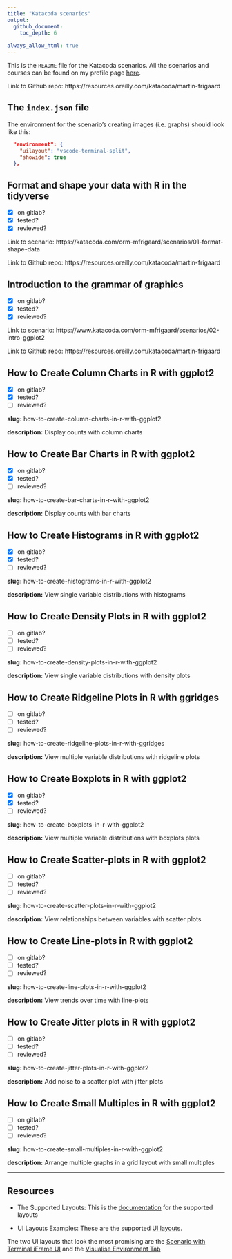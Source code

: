 ```yaml
---
title: "Katacoda scenarios"
output: 
  github_document: 
    toc_depth: 6
    
always_allow_html: true
---
```


This is the `README` file for the Katacoda scenarios. All the scenarios and courses can be found on my profile page [here](https://katacoda.com/mjfrigaard).

Link to Github repo: https://resources.oreilly.com/katacoda/martin-frigaard

## The `index.json` file 

The environment for the scenario's creating images (i.e. graphs) should look like this: 

```json
  "environment": {
    "uilayout": "vscode-terminal-split",
    "showide": true
  },
```


## Format and shape your data with R in the tidyverse

- [x] on gitlab? 
- [x] tested? 
- [x] reviewed? 

Link to scenario: https://katacoda.com/orm-mfrigaard/scenarios/01-format-shape-data

Link to Github repo: https://resources.oreilly.com/katacoda/martin-frigaard

## Introduction to the grammar of graphics

- [x] on gitlab? 
- [x] tested? 
- [x] reviewed? 

Link to scenario: https://www.katacoda.com/orm-mfrigaard/scenarios/02-intro-ggplot2

Link to Github repo: https://resources.oreilly.com/katacoda/martin-frigaard


## How to Create Column Charts in R with ggplot2

- [x] on gitlab? 
- [x] tested? 
- [ ] reviewed? 

**slug:** how-to-create-column-charts-in-r-with-ggplot2

**description:** Display counts with column charts

## How to Create Bar Charts in R with ggplot2

- [x] on gitlab? 
- [x] tested? 
- [ ] reviewed? 

**slug:** how-to-create-bar-charts-in-r-with-ggplot2

**description:** Display counts with bar charts

## How to Create Histograms in R with ggplot2

- [x] on gitlab? 
- [x] tested? 
- [ ] reviewed? 

**slug:** how-to-create-histograms-in-r-with-ggplot2

**description:** View single variable distributions with histograms

## How to Create Density Plots in R with ggplot2

- [ ] on gitlab? 
- [ ] tested? 
- [ ] reviewed? 

**slug:** how-to-create-density-plots-in-r-with-ggplot2

**description:** View single variable distributions with density plots 


## How to Create Ridgeline Plots in R with ggridges

- [ ] on gitlab? 
- [ ] tested? 
- [ ] reviewed? 

**slug:** how-to-create-ridgeline-plots-in-r-with-ggridges

**description:** View multiple variable distributions with ridgeline plots


## How to Create Boxplots in R with ggplot2

- [x] on gitlab? 
- [x] tested? 
- [ ] reviewed? 

**slug:** how-to-create-boxplots-in-r-with-ggplot2

**description:** View multiple variable distributions with boxplots plots


## How to Create Scatter-plots  in R with ggplot2

- [ ] on gitlab? 
- [ ] tested? 
- [ ] reviewed? 

**slug:** how-to-create-scatter-plots--in-r-with-ggplot2

**description:** View relationships between variables with scatter plots


## How to Create Line-plots in R with ggplot2

- [ ] on gitlab? 
- [ ] tested? 
- [ ] reviewed? 

**slug:** how-to-create-line-plots-in-r-with-ggplot2

**description:** View trends over time with line-plots


## How to Create Jitter plots in R with ggplot2

- [ ] on gitlab? 
- [ ] tested? 
- [ ] reviewed? 

**slug:** how-to-create-jitter-plots-in-r-with-ggplot2

**description:** Add noise to a scatter plot with jitter plots


## How to Create Small Multiples in R with ggplot2

- [ ] on gitlab? 
- [ ] tested? 
- [ ] reviewed? 

**slug:** how-to-create-small-multiples-in-r-with-ggplot2

**description:** Arrange multiple graphs in a grid layout with small multiples

***



## Resources

- The Supported Layouts: This is the [documentation](https://www.katacoda.community/layouts.html) for the supported layouts

- UI Layouts Examples: These are the supported [UI layouts](https://katacoda.com/scenario-examples/courses/uilayouts). 

The two UI layouts that look the most promising are the [Scenario with Terminal iFrame UI](https://katacoda.com/scenario-examples/courses/uilayouts/uilayout-terminal-iframe) and the [Visualise Environment Tab](https://katacoda.com/scenario-examples/courses/uilayouts/visualise-docker)
